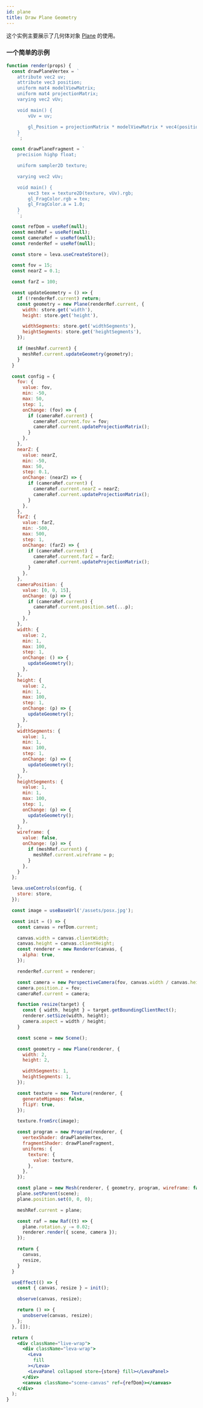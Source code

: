 ```yaml
---
id: plane
title: Draw Plane Geometry
---
```


这个实例主要展示了几何体对象 [Plane](/api/classes/Plane.md) 的使用。

### 一个简单的示例

```jsx live
function render(props) {
  const drawPlaneVertex = `
    attribute vec2 uv;
    attribute vec3 position;
    uniform mat4 modelViewMatrix;
    uniform mat4 projectionMatrix;
    varying vec2 vUv;

    void main() {
        vUv = uv;

        gl_Position = projectionMatrix * modelViewMatrix * vec4(position, 1.0);
    }
    `;

  const drawPlaneFragment = `
    precision highp float;

    uniform sampler2D texture;

    varying vec2 vUv;

    void main() {
        vec3 tex = texture2D(texture, vUv).rgb;
        gl_FragColor.rgb = tex;
        gl_FragColor.a = 1.0;
    }
    `;

  const refDom = useRef(null);
  const meshRef = useRef(null);
  const cameraRef = useRef(null);
  const renderRef = useRef(null);

  const store = leva.useCreateStore();

  const fov = 15;
  const nearZ = 0.1;

  const farZ = 100;

  const updateGeometry = () => {
    if (!renderRef.current) return;
    const geometry = new Plane(renderRef.current, {
      width: store.get('width'),
      height: store.get('height'),

      widthSegments: store.get('widthSegments'),
      heightSegments: store.get('heightSegments'),
    });

    if (meshRef.current) {
      meshRef.current.updateGeometry(geometry);
    }
  }

  const config = {
    fov: {
      value: fov,
      min: -50,
      max: 50,
      step: 1,
      onChange: (fov) => {
        if (cameraRef.current) {
          cameraRef.current.fov = fov;
          cameraRef.current.updateProjectionMatrix();
        }
      },
    },
    nearZ: {
      value: nearZ,
      min: -50,
      max: 50,
      step: 0.1,
      onChange: (nearZ) => {
        if (cameraRef.current) {
          cameraRef.current.nearZ = nearZ;
          cameraRef.current.updateProjectionMatrix();
        }
      },
    },
    farZ: {
      value: farZ,
      min: -500,
      max: 500,
      step: 1,
      onChange: (farZ) => {
        if (cameraRef.current) {
          cameraRef.current.farZ = farZ;
          cameraRef.current.updateProjectionMatrix();
        }
      },
    },
    cameraPosition: {
      value: [0, 0, 15],
      onChange: (p) => {
        if (cameraRef.current) {
          cameraRef.current.position.set(...p);
        }
      },
    },
    width: {
      value: 2,
      min: 1,
      max: 100,
      step: 1,
      onChange: () => {
        updateGeometry();
      },
    },
    height: {
      value: 2,
      min: 1,
      max: 100,
      step: 1,
      onChange: (p) => {
        updateGeometry();
      },
    },
    widthSegments: {
      value: 1,
      min: 1,
      max: 100,
      step: 1,
      onChange: (p) => {
        updateGeometry();
      },
    },
    heightSegments: {
      value: 1,
      min: 1,
      max: 100,
      step: 1,
      onChange: (p) => {
        updateGeometry();
      },
    },
    wireframe: {
      value: false,
      onChange: (p) => {
        if (meshRef.current) {
          meshRef.current.wireframe = p;
        }
      },
    }
  };

  leva.useControls(config, {
    store: store,
  });

  const image = useBaseUrl('/assets/posx.jpg');

  const init = () => {
    const canvas = refDom.current;

    canvas.width = canvas.clientWidth;
    canvas.height = canvas.clientHeight;
    const renderer = new Renderer(canvas, {
      alpha: true,
    });

    renderRef.current = renderer;

    const camera = new PerspectiveCamera(fov, canvas.width / canvas.height, nearZ, farZ);
    camera.position.z = fov;
    cameraRef.current = camera;

    function resize(target) {
      const { width, height } = target.getBoundingClientRect();
      renderer.setSize(width, height);
      camera.aspect = width / height;
    }

    const scene = new Scene();

    const geometry = new Plane(renderer, {
      width: 2,
      height: 2,

      widthSegments: 1,
      heightSegments: 1,
    });

    const texture = new Texture(renderer, {
      generateMipmaps: false,
      flipY: true,
    });

    texture.fromSrc(image);

    const program = new Program(renderer, {
      vertexShader: drawPlaneVertex,
      fragmentShader: drawPlaneFragment,
      uniforms: {
        texture: {
          value: texture,
        },
      },
    });

    const plane = new Mesh(renderer, { geometry, program, wireframe: false });
    plane.setParent(scene);
    plane.position.set(0, 0, 0);

    meshRef.current = plane;

    const raf = new Raf((t) => {
      plane.rotation.y -= 0.02;
      renderer.render({ scene, camera });
    });

    return {
      canvas,
      resize,
    }
  }

  useEffect(() => {
    const { canvas, resize } = init();

    observe(canvas, resize);

    return () => {
      unobserve(canvas, resize);
    };
  }, []);

  return (
    <div className="live-wrap">
      <div className="leva-wrap">
        <Leva
          fill
        ></Leva>
        <LevaPanel collapsed store={store} fill></LevaPanel>
      </div>
      <canvas className="scene-canvas" ref={refDom}></canvas>
    </div>
  );
}
```

